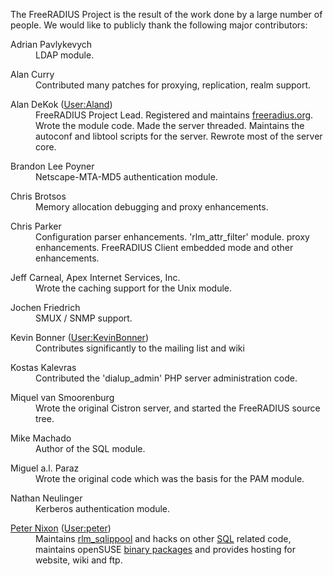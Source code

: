 The FreeRADIUS Project is the result of the work done by a large number of people. We would like to publicly thank the following major contributors:

;Adrian Pavlykevych
:LDAP module.

;Alan Curry
:Contributed many patches for proxying, replication, realm support.

;Alan DeKok ([[User:Aland]])
:FreeRADIUS Project Lead. Registered and maintains [http://www.freeradius.org/ freeradius.org].  Wrote the module code.  Made the server threaded.  Maintains the autoconf and libtool scripts for the server. Rewrote most of the server core.

;Brandon Lee Poyner
:Netscape-MTA-MD5 authentication module.

;Chris Brotsos
:Memory allocation debugging and proxy enhancements.

;Chris Parker
:Configuration parser enhancements. 'rlm_attr_filter' module. proxy enhancements. FreeRADIUS Client embedded mode and other enhancements.

;Jeff Carneal, Apex Internet Services, Inc.
:Wrote the caching support for the Unix module.

;Jochen Friedrich
:SMUX / SNMP support.

;Kevin Bonner ([[User:KevinBonner]])
:Contributes significantly to the mailing list and wiki

;Kostas Kalevras
:Contributed the 'dialup_admin' PHP server administration code.

;Miquel van Smoorenburg
:Wrote the original Cistron server, and started the FreeRADIUS source tree.

;Mike Machado
:Author of the SQL module.

;Miguel a.l. Paraz
:Wrote the original code which was the basis for the PAM module.

;Nathan Neulinger
:Kerberos authentication module.

;[http://peternixon.net Peter Nixon] ([[User:peter]])
:Maintains [[rlm_sqlippool]] and hacks on other [[SQL]] related code, maintains openSUSE [[binary packages]] and provides hosting for website, wiki and ftp.